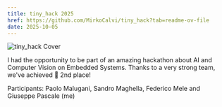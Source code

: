 ```yaml
---
title: tiny_hack 2025
href: https://github.com/MirkoCalvi/tiny_hack?tab=readme-ov-file
date: 2025-10-05
---
```



<Image
  src="/contents/tiny-hack/cover.png"
  alt="tiny_hack Cover"
  fullWidth={true}
/>

I had the opportunity to be part of an amazing hackathon about AI and Computer Vision on Embedded Systems.
Thanks to a very strong team, we've achieved 🥈 2nd place!

Participants: Paolo Malugani, Sandro Maghella, Federico Mele and Giuseppe Pascale (me)
